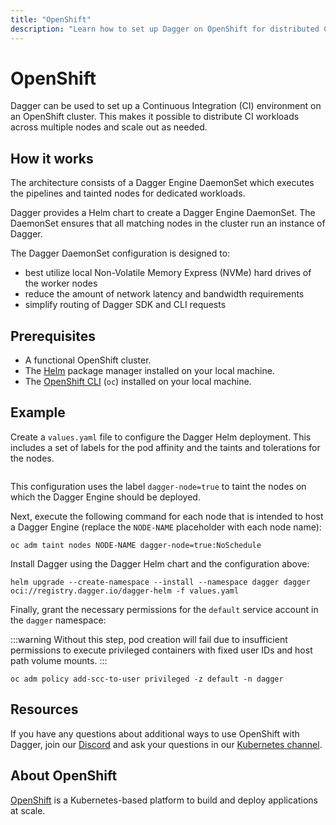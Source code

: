 ```yaml
---
title: "OpenShift"
description: "Learn how to set up Dagger on OpenShift for distributed CI workloads."
---
```


# OpenShift

Dagger can be used to set up a Continuous Integration (CI) environment on an OpenShift cluster. This makes it possible to distribute CI workloads across multiple nodes and scale out as needed.

## How it works

The architecture consists of a Dagger Engine DaemonSet which executes the pipelines and tainted nodes for dedicated workloads.

Dagger provides a Helm chart to create a Dagger Engine DaemonSet. The DaemonSet ensures that all matching nodes in the cluster run an instance of Dagger.

The Dagger DaemonSet configuration is designed to:

- best utilize local Non-Volatile Memory Express (NVMe) hard drives of the worker nodes
- reduce the amount of network latency and bandwidth requirements
- simplify routing of Dagger SDK and CLI requests

## Prerequisites

- A functional OpenShift cluster.
- The [Helm](https://helm.sh/) package manager installed on your local machine.
- The [OpenShift CLI](https://docs.openshift.com/container-platform/4.13/cli_reference/openshift_cli/getting-started-cli.html) (`oc`) installed on your local machine.

## Example

Create a `values.yaml` file to configure the Dagger Helm deployment. This includes a set of labels for the pod affinity and the taints and tolerations for the nodes.

```yaml file=./snippets/openshift.yaml
```

This configuration uses the label `dagger-node=true` to taint the nodes on which the Dagger Engine should be deployed.

Next, execute the following command for each node that is intended to host a Dagger Engine (replace the `NODE-NAME` placeholder with each node name):

```shell
oc adm taint nodes NODE-NAME dagger-node=true:NoSchedule
```

Install Dagger using the Dagger Helm chart and the configuration above:

```shell
helm upgrade --create-namespace --install --namespace dagger dagger oci://registry.dagger.io/dagger-helm -f values.yaml
```

Finally, grant the necessary permissions for the `default` service account in the `dagger` namespace:

:::warning
Without this step, pod creation will fail due to insufficient permissions to execute privileged containers with fixed user IDs and host path volume mounts.
:::

```shell
oc adm policy add-scc-to-user privileged -z default -n dagger
```

## Resources

If you have any questions about additional ways to use OpenShift with Dagger, join our [Discord](https://discord.gg/dagger-io) and ask your questions in our [Kubernetes channel](https://discord.com/channels/707636530424053791/1122942037096927353).

## About OpenShift

[OpenShift](https://www.redhat.com/en/technologies/cloud-computing/openshift) is a Kubernetes-based platform to build and deploy applications at scale.
